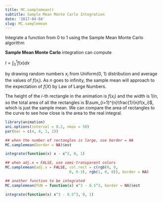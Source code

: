 ```yaml
---
title: MC.samplemean()
subtitle: Sample Mean Monte Carlo Integration
date: '2017-04-04'
slug: MC.samplemean
---
```



Integrate a function from 0 to 1 using the Sample Mean Monte Carlo algorithm

**Sample Mean Monte Carlo** integration can compute

$I=\int_0^1 f(x) dx$

by drawing random numbers $x_i$ from Uniform(0, 1) distribution and
average the values of $f(x_i)$. As $n$ goes to infinity, the sample
mean will approach to the expectation of $f(X)$ by Law of Large Numbers.

The height of the $i$-th rectangle in the animation is $f(x_i)$ and
the width is $1/n$, so the total area of all the rectangles is $\sum_{i=1}^{n}\frac{1}{n}f(x_i)$, which is just the sample mean. We can compare the area of
rectangles to the curve to see how close is the area to the real integral.
 
```r
library(animation)
ani.options(interval = 0.2, nmax = 50)
par(mar = c(4, 4, 1, 1))

## when the number of rectangles is large, use border = NA
MC.samplemean(border = NA)$est

integrate(function(x) x - x^2, 0, 1)

```


```r

## when adj.x = FALSE, use semi-transparent colors
MC.samplemean(adj.x = FALSE, col.rect = c(rgb(0, 0,
                             0, 0.3), rgb(1, 0, 0)), border = NA)

## another function to be integrated
MC.samplemean(FUN = function(x) x^3 - 0.5^3, border = NA)$est

integrate(function(x) x^3 - 0.5^3, 0, 1)
```
